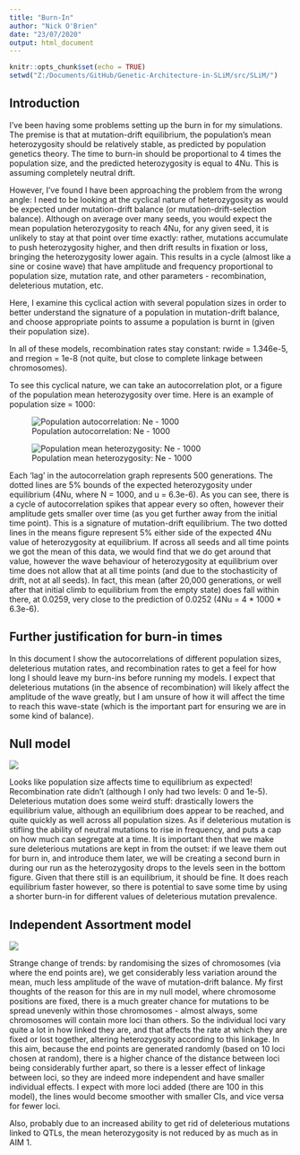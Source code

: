 ```yaml
---
title: "Burn-In"
author: "Nick O'Brien"
date: "23/07/2020"
output: html_document
---
```


```r
knitr::opts_chunk$set(echo = TRUE)
setwd("Z:/Documents/GitHub/Genetic-Architecture-in-SLiM/src/SLiM/")
```

## Introduction

I've been having some problems setting up the burn in for my simulations. The premise is that at mutation-drift equilibrium, the population's mean heterozygosity should be relatively stable, as predicted by population genetics theory. The time to burn-in should be proportional to 4 times the population size, and the predicted heterozygosity is equal to 4Nu. This is assuming completely neutral drift. 

However, I've found I have been approaching the problem from the wrong angle: I need to be looking at the cyclical nature of heterozygosity as would be expected under mutation-drift balance (or mutation-drift-selection balance). Although on average over many seeds, you would expect the mean population heterozygosity to reach 4Nu, for any given seed, it is unlikely to stay at that point over time exactly: rather, mutations accumulate to push heterozygosity higher, and then drift results in fixation or loss, bringing the heterozygosity lower again. This results in a cycle (almost like a sine or cosine wave) that have amplitude and frequency proportional to population size, mutation rate, and other parameters - recombination, deleterious mutation, etc.

Here, I examine this cyclical action with several population sizes in order to better understand the signature of a population in mutation-drift balance, and choose appropriate points to assume a population is burnt in (given their population size).

In all of these models, recombination rates stay constant: rwide = 1.346e-5, and rregion = 1e-8 (not quite, but close to complete linkage between chromosomes).

To see this cyclical nature, we can take an autocorrelation plot, or a figure of the population mean heterozygosity over time. Here is an example of population size = 1000:


![Population autocorrelation: Ne - 1000](Z:/Documents/GitHub/Genetic-Architecture-in-SLiM/src/SLiM/autocorr_Ne1000_example.png)

![Population mean heterozygosity: Ne - 1000](Z:/Documents/GitHub/Genetic-Architecture-in-SLiM/src/SLiM/meanH_NULL_Ne1000.png)

Each 'lag' in the autocorrelation graph represents 500 generations.
The dotted lines are 5% bounds of the expected heterozygosity under equilibrium (4Nu, where N = 1000, and u = 6.3e-6).
As you can see, there is a cycle of autocorrelation spikes that appear every so often, however their amplitude gets smaller over time (as you get further away from the initial time point). This is a signature of mutation-drift equilibrium. The two dotted lines in the means figure represent 5% either side of the expected 4Nu value of heterozygosity at equilibrium. If across all seeds and all time points we got the mean of this data, we would find that we do get around that value, however the wave behaviour of heterozygosity at equilibrium over time does not allow that at all time points (and due to the stochasticity of drift, not at all seeds).
In fact, this mean (after 20,000 generations, or well after that initial climb to equilibrium from the empty state) does fall within there, at 0.0259, very close to the prediction of 0.0252 (4Nu = 4 * 1000 * 6.3e-6).

## Further justification for burn-in times

In this document I show the autocorrelations of different population sizes, deleterious mutation rates, and recombination rates to get a feel for how long I should leave my burn-ins before running my models.
I expect that deleterious mutations (in the absence of recombination) will likely affect the amplitude of the wave greatly, but I am unsure of how it will affect the time to reach this wave-state (which is the important part for ensuring we are in some kind of balance).


## Null model

![](Z:/Documents/GitHub/Genetic-Architecture-in-SLiM/src/SLiM/meanH_AIM1.png)

Looks like population size affects time to equilibrium as expected! Recombination rate didn't (although I only had two levels: 0 and 1e-5). Deleterious mutation does some weird stuff: drastically lowers the equilibrium value, although an equilibrium does appear to be reached, and quite quickly as well across all population sizes. As if deleterious mutation is stifling the ability of neutral mutations to rise in frequency, and puts a cap on how much can segregate at a time.
It is important then that we make sure deleterious mutations are kept in from the outset: if we leave them out for burn in, and introduce them later, we will be creating a second burn in during our run as the heterozygosity drops to the levels seen in the bottom figure. Given that there still is an equilibrium, it should be fine. It does reach equilibrium faster however, so there is potential to save some time by using a shorter burn-in for different values of deleterious mutation prevalence.


## Independent Assortment model

![](Z:/Documents/GitHub/Genetic-Architecture-in-SLiM/src/SLiM/meanH_AIM2.png)

Strange change of trends: by randomising the sizes of chromosomes (via where the end points are), we get considerably less variation around the mean, much less amplitude of the wave of mutation-drift balance. My first thoughts of the reason for this are in my null model, where chromosome positions are fixed, there is a much greater chance for mutations to be spread unevenly within those chromosomes - almost always, some chromosomes will contain more loci than others. So the individual loci vary quite a lot in how linked they are, and that affects the rate at which they are fixed or lost together, altering heterozygosity according to this linkage. In this aim, because the end points are generated randomly (based on 10 loci chosen at random), there is a higher chance of the distance between loci being considerably further apart, so there is a lesser effect of linkage between loci, so they are indeed more independent and have smaller individual effects. I expect with more loci added (there are 100 in this model), the lines would become smoother with smaller CIs, and vice versa for fewer loci. 

Also, probably due to an increased ability to get rid of deleterious mutations linked to QTLs, the mean heterozygosity is not reduced by as much as in AIM 1.